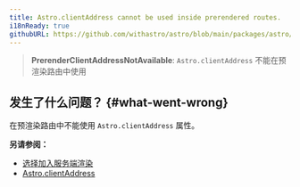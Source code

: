 ```yaml
---
title: Astro.clientAddress cannot be used inside prerendered routes.
i18nReady: true
githubURL: https://github.com/withastro/astro/blob/main/packages/astro/src/core/errors/errors-data.ts
---
```


> **PrerenderClientAddressNotAvailable**: `Astro.clientAddress` 不能在预渲染路由中使用

## 发生了什么问题？ \{#what-went-wrong\}
在预渲染路由中不能使用 `Astro.clientAddress` 属性。

**另请参阅：**
-  [选择加入服务端渲染](/zh-cn/guides/server-side-rendering/#opting-in-to-pre-rendering-in-server-mode)
-  [Astro.clientAddress](/zh-cn/reference/api-reference/#astroclientaddress)

